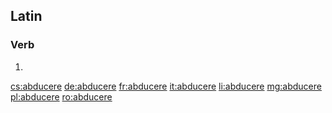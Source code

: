 ==Latin==

===Verb===
{{la-verb-form|abducere}}

# {{conjugation of|abduco|abducō|pres|act|inf|lang=la}}

[[cs:abducere]]
[[de:abducere]]
[[fr:abducere]]
[[it:abducere]]
[[li:abducere]]
[[mg:abducere]]
[[pl:abducere]]
[[ro:abducere]]